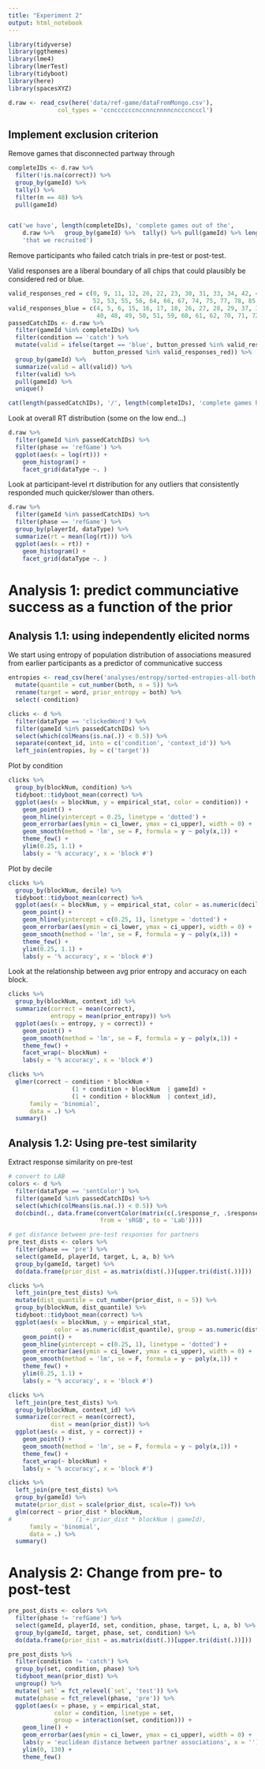 ```yaml
---
title: "Experiment 2"
output: html_notebook
---
```


```r
library(tidyverse)
library(ggthemes)
library(lme4)
library(lmerTest)
library(tidyboot)
library(here)
library(spacesXYZ)

d.raw <- read_csv(here('data/ref-game/dataFromMongo.csv'),
              col_types = 'ccnccccccnccnncnnnncncccncccl')
```

## Implement exclusion criterion

Remove games that disconnected partway through

```r
completeIDs <- d.raw %>%
  filter(!is.na(correct)) %>%
  group_by(gameId) %>%
  tally() %>%
  filter(n == 48) %>%
  pull(gameId)


cat('we have', length(completeIDs), 'complete games out of the',
    d.raw %>%   group_by(gameId) %>%  tally() %>% pull(gameId) %>% length(),
    'that we recruited')
```

Remove participants who failed catch trials in pre-test or post-test.

Valid responses are a liberal boundary of all chips that could plausibly be considered red or blue.

```r
valid_responses_red = c(0, 9, 11, 12, 20, 22, 23, 30, 31, 33, 34, 42, 44, 45, 
                        52, 53, 55, 56, 64, 66, 67, 74, 75, 77, 78, 85, 86)
valid_responses_blue = c(4, 5, 6, 15, 16, 17, 18, 26, 27, 28, 29, 37, 38, 39, 
                         40, 48, 49, 50, 51, 59, 60, 61, 62, 70, 71, 72, 73, 81, 82, 83, 84)
passedCatchIDs <- d.raw %>%
  filter(gameId %in% completeIDs) %>%
  filter(condition == 'catch') %>%
  mutate(valid = ifelse(target == 'blue', button_pressed %in% valid_responses_blue, 
                        button_pressed %in% valid_responses_red)) %>%
  group_by(gameId) %>%
  summarize(valid = all(valid)) %>%
  filter(valid) %>%
  pull(gameId) %>%
  unique()

cat(length(passedCatchIDs), '/', length(completeIDs), 'complete games had both participants pass the catch trials')
```

Look at overall RT distribution (some on the low end...)

```r
d.raw %>%
  filter(gameId %in% passedCatchIDs) %>%
  filter(phase == 'refGame') %>%
  ggplot(aes(x = log(rt))) +
    geom_histogram() +
    facet_grid(dataType ~. )
```
Look at participant-level rt distribution for any outliers that consistently responded much quicker/slower than others.

```r
d.raw %>%
  filter(gameId %in% passedCatchIDs) %>%
  filter(phase == 'refGame') %>%
  group_by(playerId, dataType) %>%
  summarize(rt = mean(log(rt))) %>%
  ggplot(aes(x = rt)) +
    geom_histogram() +
    facet_grid(dataType ~. )
```

# Analysis 1: predict communciative success as a function of the prior

## Analysis 1.1: using independently elicited norms 

We start using entropy of population distribution of associations measured from earlier participants as a predictor of communicative success

```r
entropies <- read_csv(here('analyses/entropy/sorted-entropies-all-both.csv')) %>%
  mutate(quantile = cut_number(both, n = 5)) %>%
  rename(target = word, prior_entropy = both) %>%
  select(-condition)

clicks <- d %>%
  filter(dataType == 'clickedWord') %>%
  filter(gameId %in% passedCatchIDs) %>%
  select(which(colMeans(is.na(.)) < 0.5)) %>%
  separate(context_id, into = c('condition', 'context_id')) %>%
  left_join(entropies, by = c('target')) 
```

Plot by condition 

```r
clicks %>%
  group_by(blockNum, condition) %>%
  tidyboot::tidyboot_mean(correct) %>%
  ggplot(aes(x = blockNum, y = empirical_stat, color = condition)) +
    geom_point() +
    geom_hline(yintercept = 0.25, linetype = 'dotted') +
    geom_errorbar(aes(ymin = ci_lower, ymax = ci_upper), width = 0) +
    geom_smooth(method = 'lm', se = F, formula = y ~ poly(x,1)) +
    theme_few() +
    ylim(0.25, 1.1) +
    labs(y = '% accuracy', x = 'block #')
```

Plot by decile 

```r
clicks %>%
  group_by(blockNum, decile) %>%
  tidyboot::tidyboot_mean(correct) %>%
  ggplot(aes(x = blockNum, y = empirical_stat, color = as.numeric(decile), group = as.numeric(decile))) +
    geom_point() +
    geom_hline(yintercept = c(0.25, 1), linetype = 'dotted') +
    geom_errorbar(aes(ymin = ci_lower, ymax = ci_upper), width = 0) +
    geom_smooth(method = 'lm', se = F, formula = y ~ poly(x,1)) +
    theme_few() +
    ylim(0.25, 1.1) +
    labs(y = '% accuracy', x = 'block #')
```

Look at the relationship between avg prior entropy and accuracy on each block.

```r
clicks %>%
  group_by(blockNum, context_id) %>%
  summarize(correct = mean(correct),
            entropy = mean(prior_entropy)) %>%
  ggplot(aes(x = entropy, y = correct)) +
    geom_point() +
    geom_smooth(method = 'lm', se = F, formula = y ~ poly(x,1)) +
    theme_few() +
    facet_wrap(~ blockNum) +
    labs(y = '% accuracy', x = 'block #')
```

```r
clicks %>%  
  glmer(correct ~ condition * blockNum + 
                  (1 + condition + blockNum  | gameId) + 
                  (1 + condition + blockNum  | context_id),
      family = 'binomial',
      data = .) %>%
  summary()
```

## Analysis 1.2: Using pre-test similarity

Extract response similarity on pre-test

```r
# convert to LAB
colors <- d %>%
  filter(dataType == 'sentColor') %>%
  filter(gameId %in% passedCatchIDs) %>%
  select(which(colMeans(is.na(.)) < 0.5)) %>%
  do(cbind(., data.frame(convertColor(matrix(c(.$response_r, .$response_g, .$response_b), ncol = 3)/255, 
                          from = 'sRGB', to = 'Lab'))))

# get distance between pre-test responses for partners
pre_test_dists <- colors %>%
  filter(phase == 'pre') %>%
  select(gameId, playerId, target, L, a, b) %>%
  group_by(gameId, target) %>%
  do(data.frame(prior_dist = as.matrix(dist(.))[upper.tri(dist(.))]))
```

```r
clicks %>%
  left_join(pre_test_dists) %>%
  mutate(dist_quantile = cut_number(prior_dist, n = 5)) %>%
  group_by(blockNum, dist_quantile) %>%
  tidyboot::tidyboot_mean(correct) %>%
  ggplot(aes(x = blockNum, y = empirical_stat, 
             color = as.numeric(dist_quantile), group = as.numeric(dist_quantile))) +
    geom_point() +
    geom_hline(yintercept = c(0.25, 1), linetype = 'dotted') +
    geom_errorbar(aes(ymin = ci_lower, ymax = ci_upper), width = 0) +
    geom_smooth(method = 'lm', se = F, formula = y ~ poly(x,1)) +
    theme_few() +
    ylim(0.25, 1.1) +
    labs(y = '% accuracy', x = 'block #')
```

```r
clicks %>%
  left_join(pre_test_dists) %>%
  group_by(blockNum, context_id) %>%
  summarize(correct = mean(correct),
            dist = mean(prior_dist)) %>%
  ggplot(aes(x = dist, y = correct)) +
    geom_point() +
    geom_smooth(method = 'lm', se = F, formula = y ~ poly(x,1)) +
    theme_few() +
    facet_wrap(~ blockNum) +
    labs(y = '% accuracy', x = 'block #')
```

```r
clicks %>%  
  left_join(pre_test_dists) %>%
  group_by(gameId) %>%
  mutate(prior_dist = scale(prior_dist, scale=T)) %>%
  glm(correct ~ prior_dist * blockNum, 
#                  (1 + prior_dist * blockNum | gameId),
      family = 'binomial',
      data = .) %>%
  summary()
```


# Analysis 2: Change from pre- to post-test

```r
pre_post_dists <- colors %>%
  filter(phase != 'refGame') %>%
  select(gameId, playerId, set, condition, phase, target, L, a, b) %>%
  group_by(gameId, target, phase, set, condition) %>%
  do(data.frame(prior_dist = as.matrix(dist(.))[upper.tri(dist(.))]))

pre_post_dists %>%
  filter(condition != 'catch') %>%
  group_by(set, condition, phase) %>%
  tidyboot_mean(prior_dist) %>%
  ungroup() %>%
  mutate(`set` = fct_relevel(`set`, 'test')) %>%
  mutate(phase = fct_relevel(phase, 'pre')) %>%
  ggplot(aes(x = phase, y = empirical_stat, 
             color = condition, linetype = set, 
             group = interaction(set, condition))) +
    geom_line() +
    geom_errorbar(aes(ymin = ci_lower, ymax = ci_upper), width = 0) +
    labs(y = 'euclidean distance between partner associations', x = '') +
    ylim(0, 130) +
    theme_few()
```